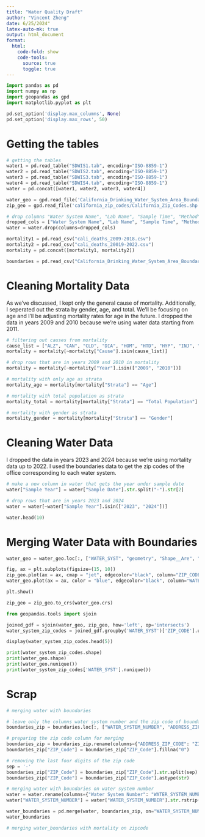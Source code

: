 ```yaml
---
title: "Water Quality Draft"
author: "Vincent Zheng"
date: 6/25/2024"
latex-auto-mk: true
output: html_document
format:
  html:
    code-fold: show
    code-tools: 
      source: true
      toggle: true
---
```


```python

import pandas as pd
import numpy as np
import geopandas as gpd
import matplotlib.pyplot as plt

pd.set_option('display.max_columns', None)
pd.set_option('display.max_rows', 50)

``` 

# Getting the tables

```python

# getting the tables
water1 = pd.read_table("SDWIS1.tab", encoding="ISO-8859-1")
water2 = pd.read_table("SDWIS2.tab", encoding="ISO-8859-1")
water3 = pd.read_table("SDWIS3.tab", encoding="ISO-8859-1")
water4 = pd.read_table("SDWIS4.tab", encoding="ISO-8859-1")
water = pd.concat([water1, water2, water3, water4])

water_geo = gpd.read_file('California_Drinking_Water_System_Area_Boundaries/California_Drinking_Water_System_Area_Boundaries.shp')
zip_geo = gpd.read_file('california_zip_codes/California_Zip_Codes.shp')

# drop columns "Water System Name", "Lab Name", "Sample Time", "Method", "System Status", "Analysis Date", "Lab Name", "Regulating Agency", "ELAP Cert#"
dropped_cols = ["Water System Name", "Lab Name", "Sample Time", "Method", "System Status", "Analysis Date", "Lab Name", "Regulating Agency", "ELAP Cert#"]
water = water.drop(columns=dropped_cols)

mortality1 = pd.read_csv("cali_deaths_2009-2018.csv")
mortality2 = pd.read_csv("cali_deaths_20019-2022.csv")
mortality = pd.concat([mortality1, mortality2])

boundaries = pd.read_csv("California_Drinking_Water_System_Area_Boundaries.csv")

```

# Cleaning Mortality Data

As we've discussed, I kept only the general cause of mortality. Additionally, I seperated out the strata by gender, age, and total. We'll be focusing on age and I'll be adjusting mortality rates for age in the future. I dropped the data in years 2009 and 2010 because we're using water data starting from 2011.

```python

# filtering out causes from mortality 
cause_list = ["ALZ", "CAN", "CLD", "DIA", "HOM", "HTD", "HYP", "INJ", "LIV", "NEP", "PAR", "PNF", "STK", "SUI"]
mortality = mortality[~mortality["Cause"].isin(cause_list)]

# drop rows that are in years 2009 and 2010 in mortality
mortality = mortality[~mortality["Year"].isin(["2009", "2010"])]

# mortality with only age as strata 
mortality_age = mortality[mortality["Strata"] == "Age"]

# mortality with total population as strata
mortality_total = mortality[mortality["Strata"] == "Total Population"]

# mortality with gender as strata
mortality_gender = mortality[mortality["Strata"] == "Gender"]

```

# Cleaning Water Data

I dropped the data in years 2023 and 2024 because we're using mortality data up to 2022. I used the boundaries data to get the zip codes of the office corresponding to each water system.

```python

# make a new column in water that gets the year under sample date
water["Sample Year"] = water["Sample Date"].str.split("-").str[2]

# drop rows that are in years 2023 and 2024
water = water[~water["Sample Year"].isin(["2023", "2024"])] 

water.head(10)
```

# Merging Water Data with Boundaries

```python

water_geo = water_geo.loc[:, ["WATER_SYST", "geometry", "Shape__Are", "Shape__Len"]]

fig, ax = plt.subplots(figsize=(15, 10))
zip_geo.plot(ax = ax, cmap = "jet", edgecolor="black", column="ZIP_CODE", linewidth=0.1)
water_geo.plot(ax = ax, color = "blue", edgecolor="black", column="WATER_SYST", linewidth=0.25)

plt.show()

```

```python

zip_geo = zip_geo.to_crs(water_geo.crs)

from geopandas.tools import sjoin

joined_gdf = sjoin(water_geo, zip_geo, how='left', op='intersects')
water_system_zip_codes = joined_gdf.groupby('WATER_SYST')['ZIP_CODE'].unique().reset_index()

display(water_system_zip_codes.head(5))

print(water_system_zip_codes.shape)
print(water_geo.shape)  
print(water_geo.nunique())
print(water_system_zip_codes['WATER_SYST'].nunique())

```

# Scrap

```python

# merging water with boundaries

# leave only the columns water system number and the zip code of boundaries
boundaries_zip = boundaries.loc[:, ["WATER_SYSTEM_NUMBER", "ADDRESS_ZIP_CODE"]]

# preparing the zip code column for merging
boundaries_zip = boundaries_zip.rename(columns={"ADDRESS_ZIP_CODE": "ZIP_Code"})
boundaries_zip["ZIP_Code"] = boundaries_zip["ZIP_Code"].fillna("0")

# removing the last four digits of the zip code
sep = '-'
boundaries_zip["ZIP_Code"] = boundaries_zip["ZIP_Code"].str.split(sep).str[0]
boundaries_zip["ZIP_Code"] = boundaries_zip["ZIP_Code"].astype(str)

# merging water with boundaries on water system number
water = water.rename(columns={"Water System Number": "WATER_SYSTEM_NUMBER"})
water["WATER_SYSTEM_NUMBER"] = water["WATER_SYSTEM_NUMBER"].str.rstrip() #removes the trailing whitespace

water_boundaries = pd.merge(water, boundaries_zip, on="WATER_SYSTEM_NUMBER", how="left")
water_boundaries

```

```python

# merging water_boundaries with mortality on zipcode

```



